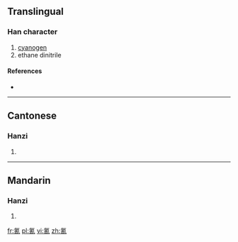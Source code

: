 ==Translingual==

===Han character===
{{Han char|rn=84|rad=气|as=08|sn=12|four=8021<sub>7</sub>|canj=人弓手一月 (ONQMB)}}

# [[cyanogen]]
# ethane dinitrile

====References====
* {{Han ref|kx=0600.011|dkj=17072|hdz=32013.030|uh=6C30|ud=27696|bh=D9E6|bd=55782}}

----

==Cantonese==

===Hanzi===
{{yue-hanzi|jyut=|y=ching1}}

# {{defn|lang=yue|sort=气08}}

----

==Mandarin==

===Hanzi===
{{cmn-hanzi|pin=[[qíng]] ([[qing2]])|wg=ch'ing<sup>2</sup>}}

# {{defn|lang=cmn|sort=气08}}

[[fr:氰]]
[[pl:氰]]
[[vi:氰]]
[[zh:氰]]